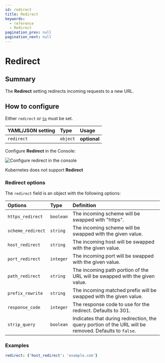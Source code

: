 ```yaml
---
id: redirect
title: Redirect
keywords:
  - reference
  - Redirect
pagination_prev: null
pagination_next: null
---
```



# Redirect

## Summary

The **Redirect** setting redirects incoming requests to a new URL.

## How to configure

Either `redirect` or [`to`](/docs/reference/routes/to) must be set.

<Tabs>
<TabItem value="Core" label="Core">

| **YAML**/**JSON** setting | **Type** | **Usage**    |
| :------------------------ | :------- | :----------- |
| `redirect`                | `object` | **optional** |

</TabItem>
<TabItem value="Enterprise" label="Enterprise">

Configure **Redirect** in the Console:

![Configure redirect in the console](../img/routes/redirects/console-redirects.png)

</TabItem>
<TabItem value="Kubernetes" label="Kubernetes">

Kubernetes does not support **Redirect**

</TabItem>
</Tabs>

### Redirect options

The `redirect` field is an object with the following options:

| **Options** | **Type** | **Definition** |
| :-- | :-- | :-- |
| `https_redirect` | `boolean` | The incoming scheme will be swapped with "https". |
| `scheme_redirect` | `string` | The incoming scheme will be swapped with the given value. |
| `host_redirect` | `string` | The incoming host will be swapped with the given value. |
| `port_redirect` | `integer` | The incoming port will be swapped with the given value. |
| `path_redirect` | `string` | The incoming path portion of the URL will be swapped with the given value. |
| `prefix_rewrite` | `string` | The incoming matched prefix will be swapped with the given value. |
| `response_code` | `integer` | The response code to use for the redirect. Defaults to 301. |
| `strip_query` | `boolean` | Indicates that during redirection, the query portion of the URL will be removed. Defaults to `false`. |

### Examples

```yaml
redirect: {'host_redirect': 'example.com'}
```
